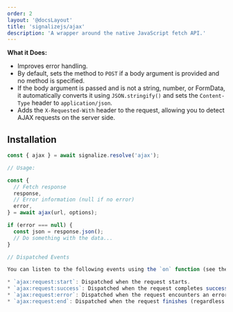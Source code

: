 ```yaml
---
order: 2
layout: '@docsLayout'
title: 'signalizejs/ajax'
description: 'A wrapper around the native JavaScript fetch API.'
---
```



**What it Does:**

* Improves error handling.
* By default, sets the method to `POST` if a body argument is provided and no method is specified.
* If the body argument is passed and is not a string, number, or FormData, it automatically converts it using `JSON.stringify()` and sets the `Content-Type` header to `application/json`.
* Adds the `X-Requested-With` header to the request, allowing you to detect AJAX requests on the server side.

## Installation

<ImportMapDependencies module="ajax" />

```js
const { ajax } = await signalize.resolve('ajax');

// Usage:

const {
  // Fetch response
  response,
  // Error information (null if no error)
  error,
} = await ajax(url, options);

if (error === null) {
  const json = response.json();
  // Do something with the data...
}

// Dispatched Events

You can listen to the following events using the `on` function (see the [/docs/modules/event#on](/docs/modules/event#on) documentation):

* `ajax:request:start`: Dispatched when the request starts.
* `ajax:request:success`: Dispatched when the request completes successfully (no error).
* `ajax:request:error`: Dispatched when the request encounters an error.
* `ajax:request:end`: Dispatched when the request finishes (regardless of success or error).

